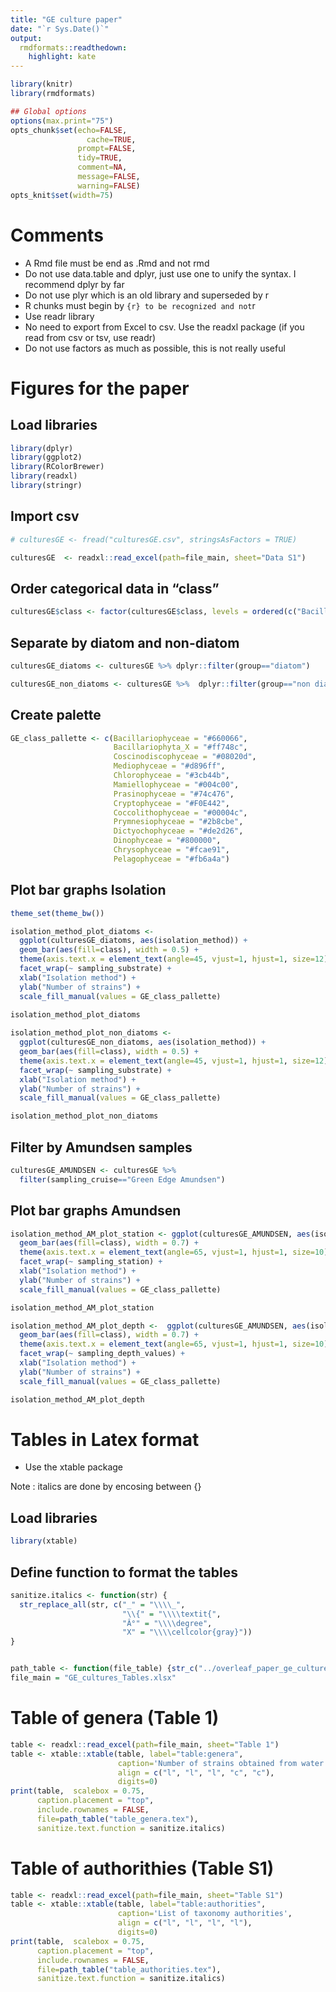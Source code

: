 ```yaml
---
title: "GE culture paper"
date: "`r Sys.Date()`"
output:
  rmdformats::readthedown:
    highlight: kate
---
```



```r
library(knitr)
library(rmdformats)

## Global options
options(max.print="75")
opts_chunk$set(echo=FALSE,
	             cache=TRUE,
               prompt=FALSE,
               tidy=TRUE,
               comment=NA,
               message=FALSE,
               warning=FALSE)
opts_knit$set(width=75)
```



# Comments
* A Rmd file must be end as .Rmd and not rmd
* Do not use data.table and dplyr, just use one to unify the syntax.  I recommend dplyr by far
* Do not use plyr which is an old library and superseded by r
* R chunks must begin by ```{r} to be recognized and not ```r
* Use readr library
* No need to export from Excel to csv.  Use the readxl package (if you read from csv or tsv, use readr)
* Do not use factors as much as possible, this is not really useful

# Figures for the paper
## Load libraries

```r
library(dplyr)
library(ggplot2)
library(RColorBrewer)
library(readxl)
library(stringr)
```


## Import csv

```r
# culturesGE <- fread("culturesGE.csv", stringsAsFactors = TRUE)

culturesGE  <- readxl::read_excel(path=file_main, sheet="Data S1")
```
## Order categorical data in "class"

```r
culturesGE$class <- factor(culturesGE$class, levels = ordered(c("Bacillariophyceae", "Bacillariophyta_X", "Coscinodiscophyceae", "Mediophyceae", "Chlorophyceae", "Mamiellophyceae", "Prasinophyceae", "Cryptophyceae", "Coccolithophyceae", "Prymnesiophyceae", "Dictyochophyceae", "Dinophyceae", "Chrysophyceae", "Pelagophyceae")))
```

## Separate by diatom and non-diatom

```r
culturesGE_diatoms <- culturesGE %>% dplyr::filter(group=="diatom")

culturesGE_non_diatoms <- culturesGE %>%  dplyr::filter(group=="non diatom")
```

## Create palette

```r
GE_class_pallette <- c(Bacillariophyceae = "#660066", 
                       Bacillariophyta_X = "#ff748c", 
                       Coscinodiscophyceae = "#08020d", 
                       Mediophyceae = "#d896ff", 
                       Chlorophyceae = "#3cb44b", 
                       Mamiellophyceae = "#004c00", 
                       Prasinophyceae = "#74c476", 
                       Cryptophyceae = "#F0E442", 
                       Coccolithophyceae = "#00004c", 
                       Prymnesiophyceae = "#2b8cbe", 
                       Dictyochophyceae = "#de2d26", 
                       Dinophyceae = "#800000", 
                       Chrysophyceae = "#fcae91", 
                       Pelagophyceae = "#fb6a4a")
```

## Plot bar graphs Isolation

```r
theme_set(theme_bw())

isolation_method_plot_diatoms <- 
  ggplot(culturesGE_diatoms, aes(isolation_method)) +
  geom_bar(aes(fill=class), width = 0.5) + 
  theme(axis.text.x = element_text(angle=45, vjust=1, hjust=1, size=12)) + 
  facet_wrap(~ sampling_substrate) + 
  xlab("Isolation method") +
  ylab("Number of strains") +
  scale_fill_manual(values = GE_class_pallette)

isolation_method_plot_diatoms
  
isolation_method_plot_non_diatoms <- 
  ggplot(culturesGE_non_diatoms, aes(isolation_method)) + 
  geom_bar(aes(fill=class), width = 0.5) + 
  theme(axis.text.x = element_text(angle=45, vjust=1, hjust=1, size=12)) + 
  facet_wrap(~ sampling_substrate) + 
  xlab("Isolation method") +
  ylab("Number of strains") +
  scale_fill_manual(values = GE_class_pallette)

isolation_method_plot_non_diatoms
```

## Filter by Amundsen samples

```r
culturesGE_AMUNDSEN <- culturesGE %>%
  filter(sampling_cruise=="Green Edge Amundsen")
```

## Plot bar graphs Amundsen


```r
isolation_method_AM_plot_station <- ggplot(culturesGE_AMUNDSEN, aes(isolation_method)) + 
  geom_bar(aes(fill=class), width = 0.7) + 
  theme(axis.text.x = element_text(angle=65, vjust=1, hjust=1, size=10)) + 
  facet_wrap(~ sampling_station) + 
  xlab("Isolation method") +
  ylab("Number of strains") +
  scale_fill_manual(values = GE_class_pallette)

isolation_method_AM_plot_station 

isolation_method_AM_plot_depth <-  ggplot(culturesGE_AMUNDSEN, aes(isolation_method))+
  geom_bar(aes(fill=class), width = 0.7) + 
  theme(axis.text.x = element_text(angle=65, vjust=1, hjust=1, size=10)) + 
  facet_wrap(~ sampling_depth_values) + 
  xlab("Isolation method") +
  ylab("Number of strains") +
  scale_fill_manual(values = GE_class_pallette)

isolation_method_AM_plot_depth
```

# Tables in Latex format

* Use the xtable package

Note : italics are done by encosing between {}

## Load libraries

```r

library(xtable)
```

## Define function to format the tables
```r
sanitize.italics <- function(str) {
  str_replace_all(str, c("_" = "\\\\_", 
                         "\\{" = "\\\\textit{", 
                         "Â°" = "\\\\degree",
                         "X" = "\\\\cellcolor{gray}"))
}


path_table <- function(file_table) {str_c("../overleaf_paper_ge_cultures_2.0/tables/", file_table)}
file_main = "GE_cultures_Tables.xlsx"
```

# Table of genera (Table 1)
```r
table <- readxl::read_excel(path=file_main, sheet="Table 1")
table <- xtable::xtable(table, label="table:genera", 
                        caption='Number of strains obtained from water and ice samples for each genus', 
                        align = c("l", "l", "l", "c", "c"),
                        digits=0)
print(table,  scalebox = 0.75, 
      caption.placement = "top",
      include.rownames = FALSE, 
      file=path_table("table_genera.tex"),
      sanitize.text.function = sanitize.italics)
```

# Table of authorithies (Table S1)
```r
table <- readxl::read_excel(path=file_main, sheet="Table S1")
table <- xtable::xtable(table, label="table:authorities", 
                        caption='List of taxonomy authorities', 
                        align = c("l", "l", "l", "l"),
                        digits=0)
print(table,  scalebox = 0.75, 
      caption.placement = "top",
      include.rownames = FALSE, 
      file=path_table("table_authorities.tex"),
      sanitize.text.function = sanitize.italics)
```
